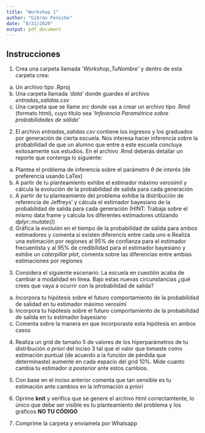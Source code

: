 ```yaml
---
title: "Workshop 1"
author: "Gibrán Peniche"
date: "8/21/2020"
output: pdf_document
---
```


## Instrucciones

  1. Crea una carpeta llamada *'Workshop_TuNombre'* y dentro de esta carpeta crea:
    
  a. Un archivo tipo .Rproj
  b. Una carpeta llamada *'data'* donde guardes el archivo *entradas_salidas.csv*
  c. Una carpeta que se llame *src* donde vas a crear un archivo tipo .Rmd (formato html), cuyo título sea *'Inferencia Paramétrica sobre probabilidades de sálida'* 
  
  2. El archivo *entradas_salidas.csv* contiene los ingresos y los graduados por generación de cierta escuela. Nos interesa hacer inferencia sobre la probabilidad de que un alumno que entre a este escuela concluya exitosamente sus estudios. En el archivo .Rmd deberás detallar un reporte que contenga lo siguiente:
  
  a. Plantea el problema de inferencia sobre el parámetro $\theta$ de interés (de preferencia usando LaTex)
  b. A partir de tu planteamiento exhibe el estimador máximo verosímil y cálcula la evolución de la probabilidad de salida para cada generación
  c. A partir de tu planteamiento del problema exhibe la distribución de referencia de Jeffreys' y cálcula el estimador bayesiano de la probabilidad de salida para cada generación (HINT: Trabaja sobre el mismo data frame y calcula los diferentes estimadores utilzando *dplyr::mutate()*)
  d. Gráfica la evoluión en el tiempo de la probabilidad de salida para ambos estimadores y comenta si existen diferencis entre cada uno
  e.Realiza una estimación por regiones al 95% de confianza para el estimador frecuentista y al 95% de credibilidad para el estimador bayesiano y exhibe un *caterpillar plot*, comenta sobre las diferencias entre ambias estimaciones por regiones 
  
  3. Considera el siguiente escenario: La escuela en cuestión acaba de cambiar a modalidad en línea. Bajo estas nuevas circunstancias ¿qué crees que vaya a ocurrir con la probabilidad de salida?
  
  a. Incorpora tu hipótesis sobre el futuro comportamiento de la probabilidad de salidad en tu estimador máximo verosími
  b. Incorpora tu hipótesis sobre el futuro comportamiento de la probabilidad de salida en tu estimador bayesiano
  c. Comenta sobre la manera en que incorporaste esta hipótesis en ambos casos
    
  4. Realiza un grid de tamaño 5 de valores de los hiperparámetros de tu distribución *a priori* del inciso 3 tal que el valor que tomaste como estimación puntual (de acuerdo a la función de pérdida que determinaste) aumente en cada espacio del grid 10%. Mide cuanto cambia tu estimador *a posterior* ante estos cambios.
  
  5. Con base en el inciso anterior comenta que tan sensible es tu estimación ante cambios en la infromación *a priori*
  
  6. Oprime **knit** y verifica que se genere el archivo html correctamtente, lo único que debe ser visible es tu planteamiento del problema y los gráficos **NO TU CÓDIGO**
  
  7. Comprime la carpeta y envíamela por Whatsapp